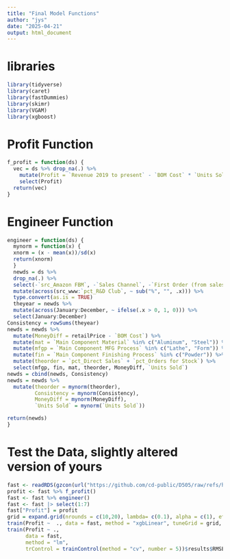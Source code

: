 ```yaml
---
title: "Final Model Functions"
author: "jys"
date: "2025-04-21"
output: html_document
---
```


# libraries

```r
library(tidyverse)
library(caret)
library(fastDummies)
library(skimr)
library(VGAM)
library(xgboost)
```



# Profit Function

```r
f_profit = function(ds) {
  vec = ds %>% drop_na(.) %>%
    mutate(Profit = `Revenue 2019 to present` - `BOM Cost` * `Units Sold`) %>%
    select(Profit)
  return(vec)
}
```

# Engineer Function

```r
engineer = function(ds) {
  mynorm = function(x) {
  xnorm = (x - mean(x))/sd(x)
  return(xnorm)
  }
  newds = ds %>%
  drop_na(.) %>%
  select(-`src_Amazon FBM`, -`Sales Channel`, -`First Order (from sales data)`) %>%
  mutate(across(src_www:`pct_R&D Club`, ~ sub("%", "", .x))) %>%
  type.convert(as.is = TRUE)
  theyear = newds %>%
  mutate(across(January:December, ~ ifelse(.x > 0, 1, 0))) %>%
  select(January:December)
Consistency = rowSums(theyear)
newds = newds %>%
  mutate(MoneyDiff = retailPrice - `BOM Cost`) %>%
  mutate(mat = `Main Component Material` %in% c("Aluminum", "Steel")) %>%
  mutate(mfgp = `Main Component MFG Process` %in% c("Lathe", "Form")) %>%
  mutate(fin = `Main Component Finishing Process` %in% c("Powder")) %>%
  mutate(theorder = `pct_Direct Sales` + `pct_Orders for Stock`) %>%
  select(mfgp, fin, mat, theorder, MoneyDiff, `Units Sold`) 
newds = cbind(newds, Consistency)
newds = newds %>%
  mutate(theorder = mynorm(theorder),
         Consistency = mynorm(Consistency), 
         MoneyDiff = mynorm(MoneyDiff),
         `Units Sold` = mynorm(`Units Sold`))

return(newds)  
}
```

# Test the Data, slightly altered version of yours

```r
fast <- readRDS(gzcon(url("https://github.com/cd-public/D505/raw/refs/heads/master/dat/craven_train.rds"))) # change this url to the holdout dataset
profit <- fast %>% f_profit()
fast <- fast %>% engineer()
fast <- fast |> select(1:7) 
fast["Profit"] = profit
grid = expand.grid(nrounds = c(10,20), lambda= c(0.1), alpha = c(1), eta = c(0.1))
train(Profit ~  ., data = fast, method = "xgbLinear", tuneGrid = grid, gamma = 0.5)$results$RMSE[2]
train(Profit ~ .,
      data = fast, 
      method = "lm",
      trControl = trainControl(method = "cv", number = 5))$results$RMSE
```




